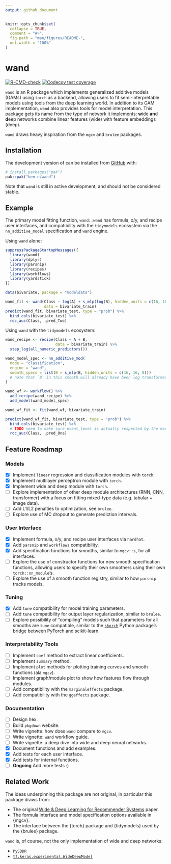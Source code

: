 ```yaml
---
output: github_document
---
```


<!-- README.md is generated from README.Rmd. Please edit that file -->

```r
knitr::opts_chunk$set(
  collapse = TRUE,
  comment = "#>",
  fig.path = "man/figures/README-",
  out.width = "100%"
)
```

# wand

<!-- badges: start -->
[![R-CMD-check](https://github.com/ben-e/wand/workflows/R-CMD-check/badge.svg)](https://github.com/ben-e/wand/actions)
[![Codecov test coverage](https://codecov.io/gh/ben-e/wand/branch/main/graph/badge.svg)](https://app.codecov.io/gh/ben-e/wand?branch=main)
<!-- badges: end -->

`wand` is an R package which implements generalized additive models (GAMs) using `torch` as a backend, allowing users to fit semi-interpretable models using tools from the deep learning world. In addition to its GAM implementation, `wand` also provides tools for model interpretation. This package gets its name from the type of network it implements: **w**ide **an**d **d**eep networks combine linear features (wide) with feature embeddings (deep).

`wand` draws heavy inspiration from the `mgcv` and `brulee` packages.

## Installation

The development version of can be installed from [GitHub](https://github.com/ben-e/wand) with:

```r
# install.packages("pak")
pak::pak("ben-e/wand")
```

Note that `wand` is still in active development, and should not be considered stable. 

## Example

The primary model fitting function, `wand::wand` has formula, x/y, and recipe user interfaces, and compatibility with the `tidymodels` ecosystem via the `nn_additive_model` specification and `wand` engine.

Using `wand` alone:

```r
suppressPackageStartupMessages({
  library(wand)
  library(dplyr)
  library(parsnip)
  library(recipes)
  library(workflows)
  library(yardstick)
})

data(bivariate, package = "modeldata")

wand_fit <- wand(Class ~ log(A) + s_mlp(log(B), hidden_units = c(16, 16, 8)),
                 data = bivariate_train)
predict(wand_fit, bivariate_test, type = "prob") %>% 
  bind_cols(bivariate_test) %>% 
  roc_auc(Class, .pred_Two)
```

Using `wand` with the `tidymodels` ecosystem:

```r
wand_recipe <- recipe(Class ~ A + B, 
                      data = bivariate_train) %>% 
  step_log(all_numeric_predictors())

wand_model_spec <- nn_additive_mod(
  mode = "classification", 
  engine = "wand",
  smooth_specs = list(B = s_mlp(B, hidden_units = c(16, 16, 8)))
  # note that `B` in this smooth will already have been log transformed
)

wand_wf <- workflow() %>% 
  add_recipe(wand_recipe) %>% 
  add_model(wand_model_spec)

wand_wf_fit <- fit(wand_wf, bivariate_train)

predict(wand_wf_fit, bivariate_test, type = "prob") %>% 
  bind_cols(bivariate_test) %>% 
  # TODO need to make sure event_level is actually respected by the model
  roc_auc(Class, .pred_One)
```

## Feature Roadmap

### Models

- [x] Implement `linear` regression and classification modules with `torch`.
- [x] Implement multilayer perceptron module with `torch`.
- [x] Implement wide and deep module with `torch`.
- [ ] Explore implementation of other deep module architectures (RNN, CNN, transformer) with a focus on fitting mixed-type data (e.g. tabular + image data).
- [ ] Add L1/L2 penalties to optimization, see `brulee`.
- [ ] Explore use of MC dropout to generate prediction intervals.

### User Interface

- [x] Implement formula, x/y, and recipe user interfaces via `hardhat`.
- [x] Add `parsnip` and `workflows` compatibility.
- [x] Add specification functions for smooths, similar to `mgcv::s`, for all interfaces.
- [ ] Explore the use of constructor functions for new smooth specification functions, allowing users to specify their own smoothers using their own `torch::nn_module`'s.
- [ ] Explore the use of a smooth function registry, similar to how `parsnip` tracks models.

### Tuning

- [x] Add `tune` compatibility for model training parameters.
- [ ] Add `tune` compatibility for output layer regularization, similar to `brulee`.
- [ ] Explore possibility of "compiling" models such that parameters for all smooths are `tune` compatible, similar to the [`skorch`](https://github.com/skorch-dev/skorch) Python package's bridge between PyTorch and scikit-learn.

### Interpretability Tools

- [ ] Implement `coef` method to extract linear coefficients.
- [ ] Implement `summary` method.
- [ ] Implement `plot` methods for plotting training curves and smooth functions (ala `mgcv`).
- [ ] Implement graph/module plot to show how features flow through modules.
- [ ] Add compatibility with the `marginaleffects` package.
- [ ] Add compatibility with the `ggeffects` package.   

### Documentation

- [ ] Design hex.
- [ ] Build `pkgdown` website.
- [ ] Write vignette: how does `wand` compare to `mgcv`.
- [ ] Write vignette: `wand` workflow guide.
- [ ] Write vignette: a deep dive into wide and deep neural networks.
- [x] Document functions and add examples.
- [x] Add tests for each user interface.
- [x] Add tests for internal functions.
- [ ] __Ongoing__ Add more tests :)

## Related Work

The ideas underpinning this package are not original, in particular this package draws from:

* The original [Wide & Deep Learning for Recommender Systems](https://arxiv.org/abs/1606.07792) paper.
* The formula interface and model specification options available in {mgcv}.
* The interface between the {torch} package and {tidymodels} used by the {brulee} package.

`wand` is, of course, not the only implementation of wide and deep networks:

* [`PySDDR`](https://github.com/HelmholtzAI-Consultants-Munich/PySDDR)
* [`tf.keras.experimental.WideDeepModel`](https://www.tensorflow.org/api_docs/python/tf/keras/experimental/WideDeepModel)
